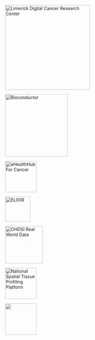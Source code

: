 
![](contents/logo/LDCRC_Logo_fixed.jpg "Limerick Digital Cancer Research Center"){width="271"}

![](contents/logo/bioconductor_logo_cmyk.png "Bioconductor"){width="200"}

![](contents/logo/eHealthHub_logo.png "eHealthHub For Cancer"){width="100"}

![](contents/logo/Elixir_logo-3927606181.png "ELIXIR"){width="80"}

![](contents/logo/OHDSI.jpeg "OHDSI Real World Data"){width="120"}

![](contents/logo/NasPro.png "National Spatial Tissue Profiling Platform"){width="100"}

![](contents/logo/NSRP_Logo.png){width="100"}
